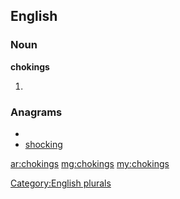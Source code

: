 ==English==

===Noun===
'''chokings'''

# {{plural of|[[choking]]}}

===Anagrams===
* {{alphagram|cghiknos}}
* [[shocking#English|shocking]]


[[Category:English plurals]]

[[ar:chokings]]
[[mg:chokings]]
[[my:chokings]]